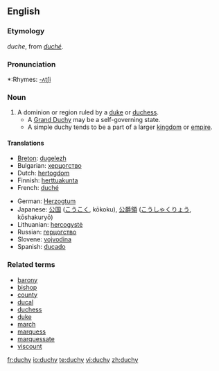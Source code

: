 ==English==
===Etymology===
{{ME.}} ''duche'', from {{AF.}} ''[[duché]]''.

===Pronunciation===
*:Rhymes: [[Rhymes:English:-ʌtʃi|-ʌtʃi]]

===Noun===
{{wikipedia}}
{{en-noun|duchies}}

# A dominion or region ruled by a [[duke]] or [[duchess]].
#*A [[Grand Duchy]] may be a self-governing state.
#*A simple duchy tends to be a part of a larger [[kingdom]] or [[empire]].

====Translations====
{{top}}
*[[Breton]]: [[dugelezh]] {{f}}
*Bulgarian: [[херцогство]] {{n}}
*Dutch: [[hertogdom]] {{n}}
*Finnish: [[herttuakunta]]
*French: [[duché]] {{m}}
{{mid}}
*German: [[Herzogtum]] {{n}}
*Japanese: [[公国]] ([[こうこく]], kōkoku), [[公爵領]] ([[こうしゃくりょう]], kōshakuryō)
*Lithuanian: [[hercogystė]] {{f}}
*Russian: [[герцогство]]
*Slovene: [[vojvodina]] {{f}}
*Spanish: [[ducado]] {{m}}
{{bottom}}

===Related terms===
*[[barony]]
*[[bishop]]
*[[county]]
*[[ducal]]
*[[duchess]]
*[[duke]]
*[[march]]
*[[marquess]]
*[[marquessate]]
*[[viscount]]

[[fr:duchy]]
[[io:duchy]]
[[te:duchy]]
[[vi:duchy]]
[[zh:duchy]]